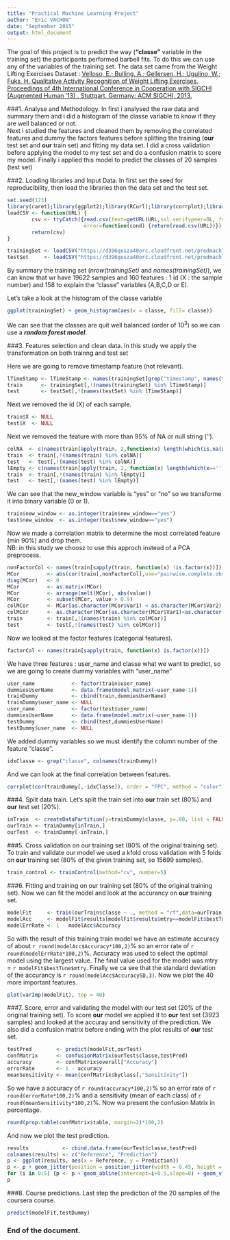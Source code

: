 ```yaml
---
title: "Practical Machine Learning Project"
author: "Eric VACHON"
date: "September 2015"
output: html_document
---
```


The goal of this project is to predict the way (**"classe"** variable in the training set) the participants performed barbell fits. To do this we can use any of the variables of the training set. The data set came from the Weight Lifting Exercises Dataset : [Velloso, E.; Bulling, A.; Gellersen, H.; Ugulino, W.; Fuks, H. Qualitative Activity Recognition of Weight Lifting Exercises. Proceedings of 4th International Conference in Cooperation with SIGCHI (Augmented Human '13) . Stuttgart, Germany: ACM SIGCHI, 2013.](http://groupware.les.inf.puc-rio.br/har#weight_lifting_exercises)   
  
###1. Analyse and Methodology.
In first i analysed the raw data and summary them and i did a histogram of the classe variable to know if they are well balanced or not.  
Next i studied the features and cleaned them by removing the correlated features and dummy the factors features before splitting the training (**our** test set and **our** train set) and fitting my data set. I did a  cross validation before applying the model to my test set and do a confusion matrix to score my model. Finally i applied this model to predict the classes of 20 samples (test set)

###2. Loading libraries and Input Data.
In first set the seed for reproducibility, then load the libraries then the data set and the test set.
```r
set.seed(123)
library(caret);library(ggplot2);library(RCurl);library(corrplot);library(reshape2);library(dplyr)
loadCSV <- function(URL) {
        csv <- tryCatch({read.csv(text=getURL(URL,ssl.verifypeer=0L, followlocation=1L))},
                         error=function(cond) {return(read.csv(URL))})    
        return(csv)
}

trainingSet <- loadCSV("https://d396qusza40orc.cloudfront.net/predmachlearn/pml-training.csv")
testSet     <- loadCSV("https://d396qusza40orc.cloudfront.net/predmachlearn/pml-testing.csv")
```
By summary the training set (*nrow(trainingSet)* and *names(trainingSet)*), we can know that wr have 19622 samples and 160 features : 1 id (X : the sample number) and 158 to explain the "classe" variables (A,B,C,D or E).

Let's take a look at the histogram of the classe variable

```r
ggplot(trainingSet) + geom_histogram(aes(x = classe, fill= classe))
```  
  
We can see that the classes are quit well balanced (order of 10<sup>3</sup>) so we can use a **_random forest model_**.

###3. Features selection and clean data.
In this study we apply the transformation on both trainng and test set

Here we are going to remove timestamp feature (not relevant).
```r
lTimeStamp <- lTimeStamp <- names(trainingSet[grep("timestamp", names(trainingSet))])
train      <- trainingSet[,!(names(trainingSet) %in% lTimeStamp)]
test       <- testSet[,!(names(testSet) %in% lTimeStamp)]
```
Next we removed the id (X) of each sample.
```r
train$X <- NULL
test$X  <- NULL
```
Next we removed the feature with more than 95% of NA or null string ('').
```r
colNA  <- c(names(train[apply(train, 2,function(x) length(which(is.na(x)))>=(0.95*nrow(train)))]))
train  <- train[,!(names(train) %in% colNA)]
test   <- test[,!(names(test) %in% colNA)]
lEmpty <- c(names(train[apply(train, 2, function(x) length(which(x==''))>=(0.95*nrow(train)))]))
train  <- train[,!(names(train) %in% lEmpty)]
test   <- test[,!(names(test) %in% lEmpty)]
```
We can see that the new_window variable is "yes" or "no" so we transforme it into binary variable (0 or 1).
```r
train$new_window <- as.integer(train$new_window=="yes")
test$new_window  <- as.integer(test$new_window=="yes")
```

Now we made a correlation matrix to determine the most correlated feature (min 90%) and drop them.  
NB: in this study we choosz to use this approch instead of a PCA preprocess.
```r
nonFactorCol <- names(train[sapply(train, function(x) !is.factor(x))])
MCor         <- abs(cor(train[,nonFactorCol],use="pairwise.complete.obs"))
diag(MCor)   <- 0
MCor         <- as.matrix(MCor)
MCor         <- arrange(melt(MCor), abs(value))
MCor         <- subset(MCor, value > 0.9)
colMCor      <- MCor[as.character(MCor$Var1) < as.character(MCor$Var2),]
colMCor      <- as.character(MCor[as.character(MCor$Var1)<as.character(MCor$Var2),"Var1"])
train        <- train[,!(names(train) %in% colMCor)]
test         <- test[,!(names(test) %in% colMCor)]
```

Now we looked at the factor features (categorial features).
```r
factorCol <- names(train[sapply(train, function(x) is.factor(x))])
```
We have three features : user_name and classe what we want to predict, so we are going to create dummy variables with "user_name"
```r
user_name            <- factor(train$user_name)
dummiesUserName      <- data.frame(model.matrix(~user_name-1))
trainDummy           <- cbind(train,dummiesUserName)
trainDummy$user_name <- NULL
user_name            <- factor(test$user_name)
dummiesUserName      <- data.frame(model.matrix(~user_name-1))
testDummy            <- cbind(test,dummiesUserName)
testDummy$user_name  <- NULL
```
We added dummy variables so we must identify the column number of the feature "classe".
```r
idxClasse <- grep("classe", colnames(trainDummy))
```
And we can look at the final correlation between features.
```r
corrplot(cor(trainDummy[,-idxClasse]), order = "FPC", method = "color", type = "lower", tl.cex = 0.6,title="\n\nCorrelation between features" )
```

###4. Split data train.
Let's split the train set into **our** train set (80%) and **our** test set (20%).
```r
inTrain  <- createDataPartition(y=trainDummy$classe, p=.80, list = FALSE)
ourTrain <- trainDummy[inTrain,]
ourTest  <- trainDummy[-inTrain,]
```

###5. Cross validation on our training set (80% of the original training set).
To train and validate our model we used a kfold cross validation with 5 folds on **our** training set (80% of the given training set, so 15699 samples).
```r
train_control <- trainControl(method="cv", number=5)
```

###6. Fitting and training on our training set (80% of the original training set).
Now we can fit the model and look at the accurancy on **our** training set.
```r
modelFit     <- train(ourTrain$classe ~ ., method = "rf",data=ourTrain, trControl=train_control)
modelAcc     <- modelFit$results[modelFit$results$mtry==modelFit$bestTune$mtry,]
modelErrRate <- 1 - modelAcc$Accuracy
```
So with the result of this training train model we have an estimate accuracy of about `r round(modelAcc$Accuracy*100,2)`% so an error rate of `r round(modelErrRate*100,2)`%. Accuracy was used to select the optimal model using  the largest value. The final value used for the model was mtry = `r modelFit$bestTune$mtry`.  Finally we ca see that the standard deviation of the accurancy is `r round(modelAcc$AccuracySD,3)`.
Now we plot the 40 more important features.

```r
plot(varImp(modelFit), top = 40)
```

###7. Score, error and validating the model with our test set (20% of the original training set).
To score **our** model we applied it to **our** test set (3923 samples) and looked at the accuray and sensitivity of the prediction. We also  did a confusion matrix before ending with the plot results of **our** test set.
```r
testPred        <- predict(modelFit,ourTest)
confMatrix      <- confusionMatrix(ourTest$classe,testPred)
accuracy        <- confMatrix$overall["Accuracy"]
errorRate       <- 1 - accuracy
meanSensitivity <- mean(confMatrix$byClass[,"Sensitivity"])
```
So we have a accuracy of `r round(accuracy*100,2)`% so an error rate of `r round(errorRate*100,2)`% and a sensitivity (mean of each class) of `r round(meanSensitivity*100,2)`%. Now wa present the confusion Matrix in percentage.
```r
round(prop.table(confMatrix$table, margin=2)*100,2)
```
And now we plot the test prediction.
```r
results           <- cbind.data.frame(ourTest$classe,testPred)
colnames(results) <- c("Reference", "Prediction")
p <- ggplot(results, aes(x = Reference, y = Prediction)) 
p <- p + geom_jitter(position = position_jitter(width = 0.45, height = 0.45), aes(colour = Reference))
for (i in 0:5) {p <- p + geom_abline(intercept=i+0.5,slope=0) + geom_vline(xintercept = i+0.5)}
p
```

###8. Course predictions.
Last step the prediction of the 20 samples of the coursera course.
```r
predict(modelFit,testDummy)
```

### End of the document.